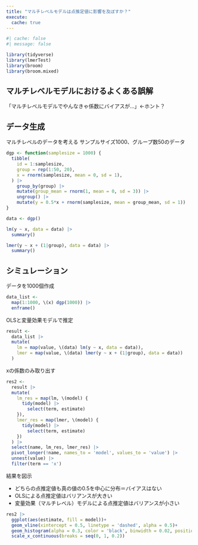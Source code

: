 ```yaml
---
title: "マルチレベルモデルは点推定値に影響を及ぼすか？"
execute: 
  cache: true
---
```


```r
#| cache: false
#| message: false

library(tidyverse)
library(lmerTest)
library(broom)
library(broom.mixed)
```

## マルチレベルモデルにおけるよくある誤解

「マルチレベルモデルでやんなきゃ係数にバイアスが...」←ホント？

## データ生成

マルチレベルのデータを考える
サンプルサイズ1000、グループ数50のデータ

\begin{align}
y_{ig} \sim 0.5x_{ig} + \mathrm{Normal}(\theta_g, 1) \\
\theta_g \sim \mathrm{Normal}(0, 3) \\
x_i \sim \mathrm{Normal}(0, 1)
\end{align}

```r

dgp <- function(samplesize = 1000) {
  tibble(
    id = 1:samplesize,
    group = rep(1:50, 20),
    x = rnorm(samplesize, mean = 0, sd = 1),
  ) |> 
    group_by(group) |> 
    mutate(group_mean = rnorm(1, mean = 0, sd = 3)) |> 
    ungroup() |> 
    mutate(y = 0.5*x + rnorm(samplesize, mean = group_mean, sd = 1))
}

data <- dgp()

```


```r

lm(y ~ x, data = data) |> 
  summary()

lmer(y ~ x + (1|group), data = data) |> 
  summary()

```


## シミュレーション

データを1000個作成

```r

data_list <- 
  map(1:1000, \(x) dgp(1000)) |> 
  enframe()

```

OLSと変量効果モデルで推定

```r

result <- 
  data_list |> 
  mutate(
    lm = map(value, \(data) lm(y ~ x, data = data)),
    lmer = map(value, \(data) lmer(y ~ x + (1|group), data = data))
  )

```

xの係数のみ取り出す

```r

res2 <- 
  result |> 
  mutate(
    lm_res = map(lm, \(model) {
      tidy(model) |> 
        select(term, estimate)
    }),
    lmer_res = map(lmer, \(model) {
      tidy(model) |> 
        select(term, estimate)
    })
  ) |> 
  select(name, lm_res, lmer_res) |> 
  pivot_longer(!name, names_to = 'model', values_to = 'value') |> 
  unnest(value) |> 
  filter(term == 'x')

```


結果を図示

- どちらの点推定値も真の値の0.5を中心に分布＝バイアスはない
- OLSによる点推定値はバリアンスが大きい
- 変量効果（マルチレベル）モデルによる点推定値はバリアンスが小さい

```r

res2 |> 
  ggplot(aes(estimate, fill = model))+
  geom_vline(xintercept = 0.5, linetype = 'dashed', alpha = 0.5)+
  geom_histogram(alpha = 0.3, color = 'black', binwidth = 0.02, position = 'identity')+
  scale_x_continuous(breaks = seq(0, 1, 0.2))

```


